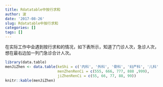 ```yaml
---
title: Rdatatable中按行求和
author: 波
date: '2017-08-26'
slug: Rdatatable中按行求和
categories: []
tags: []
---
```


在实际工作中会遇到按行求和的情况，如下表所示，知道了门诊人次，急诊人次，想在最右边加一列门急诊合计人次。
```r
library(data.table)
menJiZhen <- data.table(keShi = c('内科', '外科', '骨科', '妇产科', '儿科'),
                        menZhenRenCi = c(555, 666, 777, 888 ,999),
                        jiZhenRenCi = c(55, 66, 77, 88, 99))
knitr::kable(menJiZhen)
```

 
